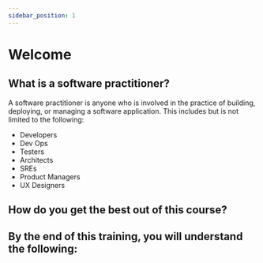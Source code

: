 ```yaml
---
sidebar_position: 1
---
```


# Welcome


## What is a software practitioner?

A software practitioner is anyone who is involved in the practice of building, deploying, or managing a software application. This includes but is not limited to the following:

- Developers
- Dev Ops
- Testers
- Architects
- SREs
- Product Managers
- UX Designers

## How do you get the best out of this course?


## By the end of this training, you will understand the following:

